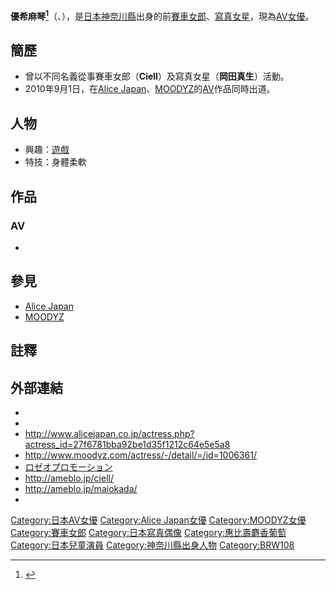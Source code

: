 {{AV女優|
|モデル名={{lang|ja|優希 まこと}}
|ふりがな=ゆうき まこと
|別名= {{lang|ja|Ciell<br />岡田 真生}}
|愛称=
|生年=1990
|生月=7
|生日=7
|出身地={{JPN}}・[[神奈川縣|神奈川縣]]
|血液型=[[ABO式血液型|B型]]
|時点=2010年7月
|身長=163
|体重=
|バスト=80
|ウエスト=59
|ヒップ=88
|カップ=A
|股下=
|靴=
|身体備考=
|ジャンル=[[AV|AV]]
|AV出演期間=2010年 - 
|活動備考=
|他の活動=
|その他=
}}
'''優希麻琴<ref>{{cite web|url=http://avno1.com/?action-channel-name-viewblogitem-itemid-4777|title=優希まこと（優希麻琴）訪談記實|publisher=AVNO1|date=2010-08-03|accessdate=2011-07-03|archive-url=https://web.archive.org/web/20110907074427/http://avno1.com/?action-channel-name-viewblogitem-itemid-4777|archive-date=2011-09-07|dead-url=yes}}</ref>'''（{{lang-ja|優希 まこと}}、{{bd|1990年|7月7日}}），是[[日本|日本]][[神奈川縣|神奈川縣]]出身的前[[賽車女郎|賽車女郎]]、[[寫真女星|寫真女星]]，現為[[AV女優|AV女優]]。

== 簡歷 ==
*曾以不同名義從事賽車女郎（'''Ciell'''）及寫真女星（'''岡田真生'''）活動。
*2010年9月1日，在[[Alice_Japan|Alice Japan]]、[[MOODYZ|MOODYZ]]的[[AV|AV]]作品同時出道。

== 人物 ==
*興趣：[[遊戲|遊戲]]
*特技：身體柔軟

== 作品 ==
=== AV ===
* {{lang|ja|芸能人×Alice Japan　優希まこと（2010年9月1日、[[Alice_Japan|Alice Japan]]）
* 芸能人AV解禁　優希まこと（2010年9月1日、[[MOODYZ|MOODYZ]]）
* 女尻（2010年10月8日、Alice Japan）
* まこと先生の、カラダで教える誘惑授業 （2010年10月13日、MOODYZ）
* 出会って4秒で合体 優希まこと （2010年11月12日、Alice Japan）
* 猛烈なKISSと絡み合う肉体vol.2 （2010年11月13日、MOODYZ）
* 終わらないお掃除フェラ 優希まこと （2010年12月10日、Alice Japan）
* 青姦露出 優希まこと （2010年12月13日、MOODYZ）
* 潮吹きおもらし調教ナース （2011年1月13日、MOODYZ）
* 憧れの競泳水着インストラクター （2011年1月14日、Alice Japan）
* Alice Japan専属女優 優希まことの超高級ソープ! （2011年2月11日、Alice Japan）
* 突然ファンのお宅に優希まことが訪問!! （2011年2月13日、MOODYZ）
* Girl’s Walk （2011年3月11日、Alice Japan）
* 本能を呼び覚ます濃厚なる4つのSEX （2011年4月8日、Alice Japan）}}

==參見==
* [[Alice_Japan|Alice Japan]]
* [[MOODYZ|MOODYZ]]

== 註釋 ==
{{reflist}}

== 外部連結 ==
*[https://web.archive.org/web/20110714204650/http://yuuki-makoto.com/ {{lang|ja|優希 まことOfficial WebSite}}]
*[https://web.archive.org/web/20110623082433/http://blog.livedoor.jp/yuuki_makoto/ {{lang|ja|優希まことオフィシャルブログ}}]
* http://www.alicejapan.co.jp/actress.php?actress_id=27f6781bba92be1d35f1212c64e5e5a8 {{Wayback|url=http://www.alicejapan.co.jp/actress.php?actress_id=27f6781bba92be1d35f1212c64e5e5a8 |date=20141010231330 }}
* http://www.moodyz.com/actress/-/detail/=/id=1006361/ {{Wayback|url=http://www.moodyz.com/actress/-/detail/=/id=1006361/ |date=20150818160751 }}
*[https://web.archive.org/web/20110429071542/http://www.roseopro.co.jp/main.html ロゼオプロモーション]
*http://ameblo.jp/ciell/ {{Wayback|url=http://ameblo.jp/ciell/ |date=20160306011219 }}
*http://ameblo.jp/maiokada/ {{Wayback|url=http://ameblo.jp/maiokada/ |date=20161130014018 }}
* {{xcity|3111|優希まこと}}
{{惠比壽麝香葡萄}}

{{DEFAULTSORT:Yuuki makoto}}
[[Category:日本AV女優|Category:日本AV女優]]
[[Category:Alice_Japan女優|Category:Alice Japan女優]]
[[Category:MOODYZ女優|Category:MOODYZ女優]]
[[Category:賽車女郎|Category:賽車女郎]]
[[Category:日本寫真偶像|Category:日本寫真偶像]]
[[Category:惠比壽麝香葡萄|Category:惠比壽麝香葡萄]]
[[Category:日本兒童演員|Category:日本兒童演員]]
[[Category:神奈川縣出身人物|Category:神奈川縣出身人物]]
[[Category:BRW108|Category:BRW108]]
